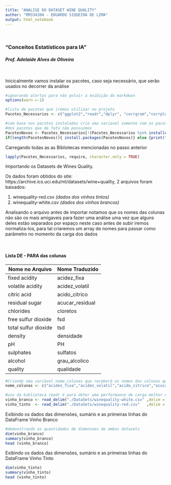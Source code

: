 ```yaml
---
title: "ANALISE DO DATASET WINE QUALITY"
author: "RM334304 - EDUARDO SIQUEIRA DE LIMA"
output: html_notebook
---
```


&nbsp; 

###  **"Conceitos Estatísticos para IA"**  
####  *Prof. Adelaide Alves de Oliveira*

&nbsp;
&nbsp;

Inicicalmente vamos instalar os pacotes, caso seja necessário, que serão usados no decorrer da análise
```r

#ignorando alertas para não poluir a exibição do markdwon
options(warn =-1)

#lista de pacotes que iremos utilizar no projeto
Pacotes_Necessarios <- c("ggplot2","readr","dplyr", "corrgram","corrplot", "plotly")

#com base nos pacotes instalados crio uma variavel somente com os pacotes que não temos ainda para realizar a instalação 
#dos pacotes que de fato não possuimos
PacotesNovos <- Pacotes_Necessarios[!(Pacotes_Necessarios %in% installed.packages()[,"Package"])]
if(length(PacotesNovos)){ install.packages(PacotesNovos)} else {print("Todos os Pacotes Estão Instalados")}

```



Carregando todas as as Bibliotecas mencionadas no passo anterior
```r
lapply(Pacotes_Necessarios, require, character.only = TRUE)
```



Importando os Datasets de Wines Quality.

Os dados foram obtidos do site: https://archive.ics.uci.edu/ml/datasets/wine+quality, 2 arquivos foram baixados:

1. winequality-red.csv    *(dados dos vinhos tintos)*
2. winequality-white.csv  *(dados dos vinhos brancos)*

Analisando o arquivo antes de importar notamos que os nomes das colunas não são os mais amigaveis para fazer uma análise uma vez que alguns deles estão separados por espaço neste caso antes de subir iremos normaliza-los, para tal criaremos um array de nomes para passar como parâmetro no momento da carga dos dados

&nbsp;
&nbsp;


#### Lista DE - PARA das colunas



Nome no Arquivo     |  Nome Traduzido
----------------    |-----------------
fixed acidity       |acidez_fixa
volatile acidity    |acidez_volatil
citric acid         |acido_citrico	
residual sugar      |acucar_residual
chlorides           |cloretos
free sulfur dioxide |fsd
total sulfur dioxide|tsd
density             |densidade
pH                  |PH
sulphates           |sulfatos
alcohol             |grau_alcolico
quality             |qualidade


```r

#Criando uma variável nome_colunas que receberá os nomes das colunas que normalizaremos a fim de facilitar o resto da análise
nome_colunas <- c("acidez_fixa","acidez_volatil","acido_citrico","acucar_residual","cloretos", "fsd", "tsd","densidade","PH", "sulfatos","grau_alcolico","qualidade")

#uso da biblioteca readr é para obter uma performance de carga melhor que a lib padrão do R
vinho_branco <- read_delim("./DataSets/winequality-white.csv" ,delim = ";", col_names = nome_colunas, skip = 1)
vinho_tinto  <- read_delim("./DataSets/winequality-red.csv"   ,delim = ";", col_names = nome_colunas, skip = 1)

```


Exibindo os dados das dimensões, sumário e as primeiras linhas do DataFrame Vinho Branco

```r
#demonstrando as quantidades de dimensoes de ambos datasets
dim(vinho_branco)
summary(vinho_branco)
head (vinho_branco)
```


Exibindo os dados das dimensões, sumário e as primeiras linhas do DataFrame Vinho Tinto

```r

dim(vinho_tinto)
summary(vinho_tinto)
head (vinho_tinto)
```




